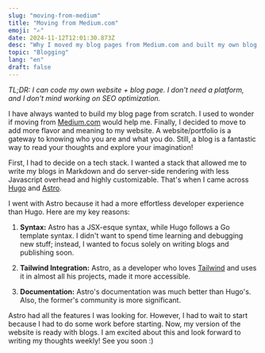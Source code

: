 ```yaml
---
slug: "moving-from-medium"
title: "Moving from Medium.com"
emoji: "✍️"
date: 2024-11-12T12:01:30.873Z
desc: "Why I moved my blog pages from Medium.com and built my own blog page"
topic: "Blogging"
lang: "en"
draft: false
---
```



<BlogImage
  src="https://images.unsplash.com/photo-1522276698630-a284120cb08e?q=80&w=1740&auto=format&fit=crop&ixlib=rb-4.0.3&ixid=M3wxMjA3fDB8MHxwaG90by1wYWdlfHx8fGVufDB8fHx8fA%3D%3D"
  alt="Crazy pic of a cat"
  caption="Here's cute little cat for y'all ;)"
/>

_TL;DR: I can code my own website + blog page. I don't need a platform, and I don't mind working on SEO optimization._

I have always wanted to build my blog page from scratch. I used to wonder if moving from [Medium.com](https://www.medium.com) would help me. Finally, I decided to move to add more flavor and meaning to my website. A website/portfolio is a gateway to knowing who you are and what you do. Still, a blog is a fantastic way to read your thoughts and explore your imagination!

First, I had to decide on a tech stack. I wanted a stack that allowed me to write my blogs in Markdown and do server-side rendering with less Javascript overhead and highly customizable. That's when I came across [Hugo](https://www.gohugo.io/) and [Astro](https://www.astro.build/).

I went with Astro because it had a more effortless developer experience than Hugo. Here are my key reasons:

1. **Syntax:** Astro has a JSX-esque syntax, while Hugo follows a Go template syntax. I didn't want to spend time learning and debugging new stuff; instead, I wanted to focus solely on writing blogs and publishing soon.

2. **Tailwind Integration:** Astro, as a developer who loves [Tailwind](https://www.tailwindcss.com) and uses it in almost all his projects, made it more accessible.

3. **Documentation:** Astro's documentation was much better than Hugo's. Also, the former's community is more significant.

Astro had all the features I was looking for. However, I had to wait to start because I had to do some work before starting. Now, my version of the website is ready with blogs. I am excited about this and look forward to writing my thoughts weekly! See you soon :)
